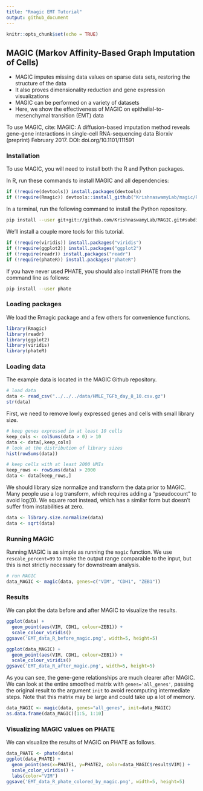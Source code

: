 ```yaml
---
title: "Rmagic EMT Tutorial"
output: github_document
---
```


<!-- README.md is generated from README.Rmd. Please edit that file -->

```r
knitr::opts_chunk$set(echo = TRUE)
```

## MAGIC (Markov Affinity-Based Graph Imputation of Cells)

* MAGIC imputes missing data values on sparse data sets, restoring the structure of the data
* It also proves dimensionality reduction and gene expression visualizations
* MAGIC can be performed on a variety of datasets
* Here, we show the effectiveness of MAGIC on epithelial-to-mesenchymal transition (EMT) data

To use MAGIC, cite:
MAGIC: A diffusion-based imputation method reveals gene-gene interactions in single-cell RNA-sequencing data
Biorxiv (preprint) February 2017. DOI: doi.org/10.1101/111591

### Installation

To use MAGIC, you will need to install both the R and Python packages.

In R, run these commands to install MAGIC and all dependencies:

```r
if (!require(devtools)) install.packages(devtools)
if (!require(Rmagic)) devtools::install_github("KrishnaswamyLab/magic/R")
```

In a terminal, run the following command to install the Python repository.

```bash
pip install --user git+git://github.com/KrishnaswamyLab/MAGIC.git#subdirectory=python
```

We'll install a couple more tools for this tutorial.

```r
if (!require(viridis)) install.packages("viridis")
if (!require(ggplot2)) install.packages("ggplot2")
if (!require(readr)) install.packages("readr")
if (!require(phateR)) install.packages("phateR")
```

If you have never used PHATE, you should also install PHATE from the command line as follows:

```bash
pip install --user phate
```

### Loading packages

We load the Rmagic package and a few others for convenience functions.

```r
library(Rmagic)
library(readr)
library(ggplot2)
library(viridis)
library(phateR)
```

### Loading data

The example data is located in the MAGIC Github repository.

```r
# load data
data <- read_csv("../../../data/HMLE_TGFb_day_8_10.csv.gz")
str(data)
```

First, we need to remove lowly expressed genes and cells with small library size.

```r
# keep genes expressed in at least 10 cells
keep_cols <- colSums(data > 0) > 10
data <- data[,keep_cols]
# look at the distribution of library sizes
hist(rowSums(data))
```

```r
# keep cells with at least 2000 UMIs
keep_rows <- rowSums(data) > 2000
data <- data[keep_rows,]
```
We should library size normalize and transform the data prior to MAGIC. Many people use a log transform, which requires adding a "pseudocount" to avoid log(0). We square root instead, which has a similar form but doesn't suffer from instabilities at zero.

```r
data <- library.size.normalize(data)
data <- sqrt(data)
```

### Running MAGIC

Running MAGIC is as simple as running the `magic` function. We use `rescale_percent=99` to make the output range comparable to the input, but this is not strictly necessary for downstream analysis.

```r
# run MAGIC
data_MAGIC <- magic(data, genes=c("VIM", "CDH1", "ZEB1"))
```

### Results

We can plot the data before and after MAGIC to visualize the results.

```r
ggplot(data) +
  geom_point(aes(VIM, CDH1, colour=ZEB1)) + 
  scale_colour_viridis()
ggsave('EMT_data_R_before_magic.png', width=5, height=5)
```

```r
ggplot(data_MAGIC) +
  geom_point(aes(VIM, CDH1, colour=ZEB1)) + 
  scale_colour_viridis()
ggsave('EMT_data_R_after_magic.png', width=5, height=5)
```

As you can see, the gene-gene relationships are much clearer after MAGIC. We can look at the entire smoothed matrix with `genes='all_genes'`, passing the original result to the argument `init` to avoid recomputing intermediate steps. Note that this matrix may be large and could take up a lot of memory.

```r
data_MAGIC <- magic(data, genes="all_genes", init=data_MAGIC)
as.data.frame(data_MAGIC)[1:5, 1:10]
```

### Visualizing MAGIC values on PHATE

We can visualize the results of MAGIC on PHATE as follows.

```r
data_PHATE <- phate(data)
ggplot(data_PHATE) +
  geom_point(aes(x=PHATE1, y=PHATE2, color=data_MAGIC$result$VIM)) +
  scale_color_viridis() +
  labs(color="VIM")
ggsave('EMT_data_R_phate_colored_by_magic.png', width=5, height=5)
```

